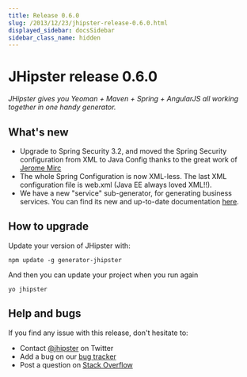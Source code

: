 ```yaml
---
title: Release 0.6.0
slug: /2013/12/23/jhipster-release-0.6.0.html
displayed_sidebar: docsSidebar
sidebar_class_name: hidden
---
```


JHipster release 0.6.0
==================

*JHipster gives you Yeoman + Maven + Spring + AngularJS all working together in one handy generator.*

What's new
----------

- Upgrade to Spring Security 3.2, and moved the Spring Security configuration from XML to Java Config thanks to the great work of [Jerome Mirc](https://twitter.com/JeromeMirc)
- The whole Spring Configuration is now XML-less. The last XML configuration file is web.xml (Java EE always loved XML!!).
- We have a new "service" sub-generator, for generating business services. You can find its new and up-to-date documentation [here](/creating-a-service/).

How to upgrade
------------

Update your version of JHipster with:

```
npm update -g generator-jhipster
```

And then you can update your project when you run again

```
yo jhipster
```

Help and bugs
--------------

If you find any issue with this release, don't hesitate to:

- Contact [@jhipster](https://twitter.com/jhipster) on Twitter
- Add a bug on our [bug tracker](https://github.com/jhipster/generator-jhipster/issues?state=open)
- Post a question on [Stack Overflow](http://stackoverflow.com/tags/jhipster/info)
